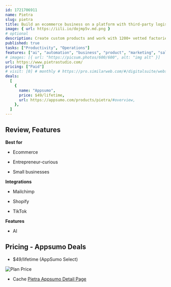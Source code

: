 ```yaml
---
id: 1721706911
name: Pietra
slug: pietra
title: Build an ecommerce business on a platform with third-party logistics, manufacturing, and design tools
image: { url: https://iili.io/dojmp5v.md.png }
# optional
description: Create custom products and work with 1200+ vetted factories to bring your vision to lifeAccess reduced fulfillment rates at $1.15 per order for unlimited picks
published: true
tasks: ["Productivity", "Operations"]
features: ["ai", "automation", "business", "product", "marketing", "sales"]
# images: [{ url: "https://picsum.photos/600/600", alt: "img alt" }]
url: https://www.pietrastudio.com/
pricing: ["Paid"]
# visit: [0] # monthly # https://pro.similarweb.com/#/digitalsuite/websiteanalysis/home
deals:
  [
    {
      name: "Appsumo",
      price: $49/lifetime,
      url: https://appsumo.com/products/pietra/#overview,
    },
  ]
---
```


## Review, Features

**Best for**

- Ecommerce

- Entrepreneur-curious

- Small businesses

**Integrations**

- Mailchimp

- Shopify

- TikTok

**Features**

- AI

## Pricing - Appsumo Deals

- $49/lifetime (AppSumo Select)

<Img src="https://iili.io/dolUlVf.png" alt="Plan Price" />

- Cache [Pietra Appsumo Detail Page](https://iili.io/dolUhNe.png)
